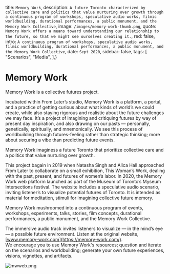 
  title: `Memory Work`,
  description: `A future Toronto characterized by collective care and politics that value nurturing over growth through a continuous program of workshops, speculative audio works, filmic worldbuilding, durational performances, a public monument, and the Memory Work Collective`,
  image: `/images/memory-work-thumb.png`,
  quote: `Memory Work offers a means toward understanding our relationship to the future, so that we might see ourselves creating it.`,
  red: false,
  intro: `A continuous program of workshops, speculative audio works, filmic worldbuilding, durational performances, a public monument, and the Memory Work Collective`,
  date: `Sept 2020`,
  sidebar: false,
  tags: [
    "Scenarios",
    "Media",
  ],}


# Memory Work

Memory Work is a collective futures project. 

Incubated within From Later’s studio, Memory Work is a platform, a portal, and a practice of getting curious about what kinds of world’s we could create, while also staying rigorous and realistic about the future challenges we may face. It’s a project of imagining and critiquing futures by way of present day inspiration, and also drawing on our pasts — personally, genetically, spiritually, and mnemonically. We see this process of worldbuilding through futures-feeling rather than strategic thinking; more about securing a vibe than predicting future events. 

Memory Work imaginess a future Toronto that prioritize collective care and a politics that value nurturing over growth. 

This project bagain in 2019 when Natasha Singh and Alica Hall approached From Later to collaborate on a small exhibition, This Woman’s Work, dealing with the past, present, and futures of women’s labor. In 2020, the Memory Work web platform launched as part of the Museum of Toronto’s Myseum Intersections festival. The website includes a speculative audio scenario, inviting listener’s to visualize potential futures of Toronto. It is intended as material for meditation, stimuli for imagining collective future memory. 

Memory Work mushroomed into a continuous program of events, workshops, experiments, talks, stories, film concepts, durational performances, a public monument, and the Memory Work Collective. 

The immersive audio track invites listeners to visualize — in the mind’s eye — a possible future environment. Listen at the original website, [www.memory-work.com](https://memory-work.com/).  
‍
We encourage you to use Memory Work's resources; question and iterate on the scenarios and worldbuilding; generate your own future experiences, visions, vignettes, and artifacts.

![mwweb.png](/images/mwweb.png)

<Label meta={meta} />




